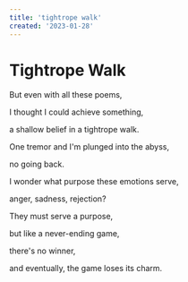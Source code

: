 ```yaml
---
title: 'tightrope walk'
created: '2023-01-28'
---
```


# Tightrope Walk

But even with all these poems,

I thought I could achieve something,

a shallow belief in a tightrope walk.

One tremor and I'm plunged into the abyss,

no going back.

I wonder what purpose these emotions serve,

anger, sadness, rejection?

They must serve a purpose,

but like a never-ending game,

there's no winner,

and eventually, the game loses its charm.
